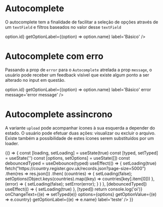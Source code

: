 


<Meta title='Data Input/Autocomplete' component={Autocomplete} />

# Autocomplete

O autocomplete tem a finalidade de facilitar a seleção de opções através de um `textField` e filtros baseados no valor desse `textField`

<Canvas>
  <Story
    name='Default'
    parameters={{
      design: {
        type: 'figma',
        url: 'https://www.figma.com/file/O3bKxIcsj2rc1FNIRclJyT/Saturn-System?node-id=300%3A1'
      }
    }}
  >
    <ThemeProvider>
      <Autocomplete
        options={[
          {name: 'Pelotas', id: 1},
          {name: 'Arroio Grande', id: 2},
          {name: 'São Paulo', id: 3},
          {name: 'Rio de Janeiro', id: 4}
        ]}
        getOptionValue={(option) => option.id}
        getOptionLabel={(option) => option.name}
        label='Básico'
      />
    </ThemeProvider>
  </Story>
</Canvas>

# Autocomplete com erro

Passando a prop de `error` para o `Autocomplete` atrelada a prop `message`, o usuário pode receber um feedback visível que existe algum ponto a ser alterado no input em questão.

<Canvas>
  <Story
    name='Error'
    parameters={{
      design: {
        type: 'figma',
        url: 'https://www.figma.com/file/O3bKxIcsj2rc1FNIRclJyT/Saturn-System?node-id=300%3A1'
      }
    }}
  >
    <ThemeProvider>
      <Autocomplete
        options={[
          {name: 'Pelotas', id: 1},
          {name: 'Arroio Grande', id: 2},
          {name: 'São Paulo', id: 3},
          {name: 'Rio de Janeiro', id: 4}
        ]}
        getOptionValue={(option) => option.id}
        getOptionLabel={(option) => option.name}
        label='Básico'
        error
        message='error message'
      />
    </ThemeProvider>
  </Story>
</Canvas>

# Autocomplete assincrono

A variante `upload` pode acompanhar ícones à sua esquerda a depender do estado. O usuário pode efetuar duas ações: visualizar ou excluir o arquivo. Existe também a possibilidade de estes ícones serem substituídos por um loader.

<Canvas>
  <Story
    name='Upload'
    parameters={{
      design: {
        type: 'figma',
        url: 'https://www.figma.com/file/O3bKxIcsj2rc1FNIRclJyT/Saturn-System?node-id=300%3A1'
      }
    }}
  >
    {() => {
      const [loading, setLoading] = useState(true)
      const [typed, setTyped] = useState('')
      const [options, setOptions] = useState([])
      const debouncedTyped = useDebounce(typed)
      useEffect(() => {
        setLoading(true)
        fetch("https://country.register.gov.uk/records.json?page-size=5000")
          .then(res => res.json())
          .then(
            (countries) => {
              setLoading(false);
              setOptions(Object.keys(countries).map((key) => countries[key].item[0]))
            },
            (error) => {
              setLoading(false);
              setError(error);
            }
          )
      }, [debouncedTyped])
      useEffect(() => {
        setLoading(true)
      }, [typed])
      return <ThemeProvider><Autocomplete loading={loading} onChange={() => console.log('oi')} onChangeText={(e) => setTyped(e)} options={options} getOptionValue={(e) => e.country} getOptionLabel={(e) => e.name} label='teste' /></ThemeProvider>
    }}
  </Story>
</Canvas>

<ArgsTable of={Attachment} />
